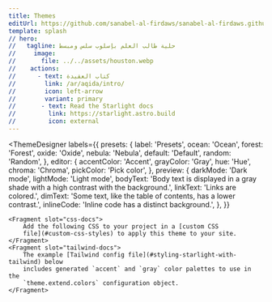 ```yaml
---
title: Themes
editUrl: https://github.com/sanabel-al-firdaws/sanabel-al-firdaws.github.io/edit/main/src/content/docs/en/theme.mdx
template: splash
// hero:
//   tagline: حلية طالب العلم بإسلوب سلس ومبسط
//     image:
//       file: ../../assets/houston.webp
//    actions:
//      - text: كتاب العقيدة
//        link: /ar/aqida/intro/
//        icon: left-arrow
//        variant: primary
//       - text: Read the Starlight docs
//         link: https://starlight.astro.build
//         icon: external
---
```



<ThemeDesigner
	labels={{
		presets: {
			label: 'Presets',
			ocean: 'Ocean',
			forest: 'Forest',
			oxide: 'Oxide',
			nebula: 'Nebula',
			default: 'Default',
			random: 'Random',
		},
		editor: {
			accentColor: 'Accent',
			grayColor: 'Gray',
			hue: 'Hue',
			chroma: 'Chroma',
			pickColor: 'Pick color',
		},
		preview: {
			darkMode: 'Dark mode',
			lightMode: 'Light mode',
			bodyText:
				'Body text is displayed in a gray shade with a high contrast with the background.',
			linkText: 'Links are colored.',
			dimText: 'Some text, like the table of contents, has a lower contrast.',
			inlineCode: 'Inline code has a distinct background.',
		},
	}}
>
	<Fragment slot="css-docs">
		Add the following CSS to your project in a [custom CSS
		file](#custom-css-styles) to apply this theme to your site.
	</Fragment>
	<Fragment slot="tailwind-docs">
		The example [Tailwind config file](#styling-starlight-with-tailwind) below
		includes generated `accent` and `gray` color palettes to use in the
		`theme.extend.colors` configuration object.
	</Fragment>
</ThemeDesigner>
